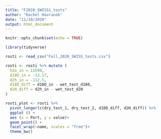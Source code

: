 ```yaml
---
title: "F2020_SWISS1_tests"
author: "Rachel Havranek"
date: "11/10/2020"
output: html_document
---
```


```r
knitr::opts_chunk$set(echo = TRUE)
```


```r
library(tidyverse)
```

```r
rosti <- read_csv("Fall_2020_SWISS_tests.csv")

rosti <- rosti %>% mutate (
  h2o_in = 11590,
  d18O_in = -13.17,
  d2h_in = -112.5,
  d18O_diff = d18O_in - wet_test_d180,
  d2H_diff = d2h_in - wet_test_d2H
)
```

```r
rosti_plot <- rosti %>% 
  pivot_longer(c(dry_test_1, dry_test_2, d18O_diff, d2H_diff)) %>% 
  ggplot () +
  aes (x = Port, y = value)+
  geom_point() +
  facet_wrap(~name, scales = "free")+
  theme_bw()
```

